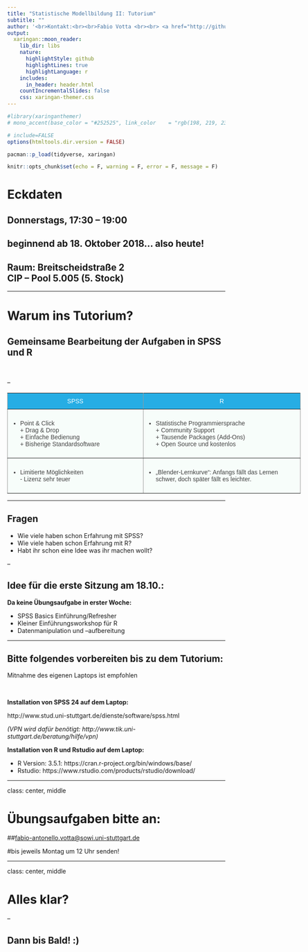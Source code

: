 ```yaml
---
title: "Statistische Modellbildung II: Tutorium"
subtitle: ""
author: '<br>Kontakt:<br><br>Fabio Votta <br><br> <a href="http://github.com/favstats"><i class="fa fa-github fa-fw"></i>&nbsp; favstats</a> <br> <a href="http://www.favstats.eu/"><i class="fa fa-address-card"></i>&nbsp; favstats.eu</a> <br> <a href="https://twitter.com/FabioFavusMaxim"> <i class="fa fa-twitter fa-fw"></i>&nbsp; @FabioFavusMaxim</a><br> <a href="mailto:fabio.votta@gmail.com"><i class="fa fa-paper-plane fa-fw"></i>&nbsp; fabio.votta@gmail.com</a> <br><br><br><br> 2018-17-09'
output: 
  xaringan::moon_reader:
    lib_dir: libs
    nature:
      highlightStyle: github
      highlightLines: true
      highlightLanguage: r
    includes:
      in_header: header.html      
    countIncrementalSlides: false
    css: xaringan-themer.css
---
```




    

```r
#library(xaringanthemer)
# mono_accent(base_color = "#252525", link_color	= "rgb(198, 219, 239)")
```

<style>
.onehundredtwenty {
  font-size: 120%;
   }

<style>
.ninety {
  font-size: 90%;
   }

.eightyfive {
  font-size: 85%;
   }
   
.eighty {
  font-size: 80%;
   }
   
.seventyfive {
  font-size: 75%;
   }
   
.seventy {
  font-size: 70%;
   }
</style>


```r
# include=FALSE
options(htmltools.dir.version = FALSE)

pacman::p_load(tidyverse, xaringan)

knitr::opts_chunk$set(echo = F, warning = F, error = F, message = F)

```



# Eckdaten

## Donnerstags, 17:30 – 19:00 

## beginnend ab 18. Oktober 2018... also heute!

## Raum: Breitscheidstraße 2 <br> CIP – Pool 5.005 (5. Stock)

---

# Warum ins Tutorium?

## Gemeinsame Bearbeitung der Aufgaben in SPSS und R

<br>

--

<style type="text/css">
.tg  {border-collapse:collapse;border-spacing:0;border-color:#999;}
.tg td{font-family:Arial, sans-serif;font-size:14px;padding:10px 5px;border-style:solid;border-width:1px;overflow:hidden;word-break:normal;border-color:#999;color:#444;background-color:#F7FDFA;}
.tg th{font-family:Arial, sans-serif;font-size:14px;font-weight:normal;padding:10px 5px;border-style:solid;border-width:1px;overflow:hidden;word-break:normal;border-color:#999;color:#fff;background-color:#26ADE4;}
.tg .tg-uys7{border-color:inherit;text-align:center}
.tg .tg-xldj{border-color:inherit;text-align:left}
</style>
<table class="tg" style="undefined;table-layout: fixed; width: 678px">
<colgroup>
<col style="width: 314px">
<col style="width: 364px">
</colgroup>
  <tr>
    <th class="tg-uys7">SPSS</th>
    <th class="tg-uys7">R</th>
  </tr>
  <tr>
    <td class="tg-xldj">+ Point &amp; Click<br>+ Drag &amp; Drop<br>+ Einfache Bedienung<br>+ Bisherige Standardsoftware<br></td>
    <td class="tg-xldj">+ Statistische Programmiersprache<br>+ Community Support<br>+ Tausende Packages (Add-Ons)<br>+ Open Source und kostenlos<br></td>
  </tr>
  <tr>
    <td class="tg-xldj">- Limitierte Möglichkeiten<br>- Lizenz sehr teuer<br></td>
    <td class="tg-xldj">- „Blender-Lernkurve“: Anfangs fällt das Lernen schwer, doch später fällt es leichter.</td>
  </tr>
</table>

---


## Fragen

+ Wie viele haben schon Erfahrung mit SPSS?
+ Wie viele haben schon Erfahrung mit R?
+ Habt ihr schon eine Idee was ihr machen wollt?

--

## Idee für die erste Sitzung am 18.10.:

**Da keine Übungsaufgabe in erster Woche:**

+ SPSS Basics Einführung/Refresher
+ Kleiner Einführungsworkshop für R
+ Datenmanipulation und –aufbereitung

---

## Bitte folgendes vorbereiten bis zu dem Tutorium:

Mitnahme des eigenen Laptops ist empfohlen 

<br>

**Installation von SPSS 24 auf dem Laptop:**

http://www.stud.uni-stuttgart.de/dienste/software/spss.html

*(VPN wird dafür benötigt: http://www.tik.uni-stuttgart.de/beratung/hilfe/vpn)*

**Installation von R und Rstudio auf dem Laptop:**

+ R Version: 3.5.1: https://cran.r-project.org/bin/windows/base/
+ Rstudio: https://www.rstudio.com/products/rstudio/download/

---

class: center, middle

# Übungsaufgaben bitte an:


##<a href="mailto:fabio-antonello.votta@sowi.uni-stuttgart.de">fabio-antonello.votta@sowi.uni-stuttgart.de</a>

#bis jeweils Montag um 12 Uhr senden!

---

class: center, middle

# Alles klar?

--

## Dann bis Bald! :)
